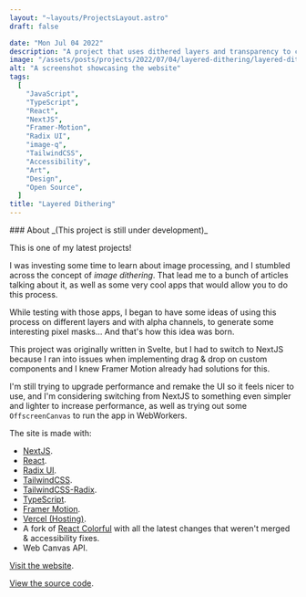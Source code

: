 ```yaml
---
layout: "~layouts/ProjectsLayout.astro"
draft: false

date: "Mon Jul 04 2022"
description: "A project that uses dithered layers and transparency to compose an image."
image: "/assets/posts/projects/2022/07/04/layered-dithering/layered-dithering.png"
alt: "A screenshot showcasing the website"
tags:
  [
    "JavaScript",
    "TypeScript",
    "React",
    "NextJS",
    "Framer-Motion",
    "Radix UI",
    "image-q",
    "TailwindCSS",
    "Accessibility",
    "Art",
    "Design",
    "Open Source",
  ]
title: "Layered Dithering"
---
```




<div id="content">
  ### About
  _(This project is still under development)_

This is one of my latest projects!

I was investing some time to learn about image processing, and I stumbled across the concept of _image dithering_. That lead me to a bunch of articles talking about it, as well as some very cool apps that would allow you to do this process.

While testing with those apps, I began to have some ideas of using this process on different layers and with alpha channels, to generate some interesting pixel masks... And that's how this idea was born.

This project was originally written in Svelte, but I had to switch to NextJS because I ran into issues when implementing drag &amp; drop on custom components and I knew Framer Motion already had solutions for this.

I'm still trying to upgrade performance and remake the UI so it feels nicer to use, and I'm considering switching from NextJS to something even simpler and lighter to increase performance, as well as trying out some `OffscreenCanvas` to run the app in WebWorkers.

The site is made with:

- [NextJS](https://nextjs.org).
- [React](https://reactjs.org).
- [Radix UI](https://reactjs.org).
- [TailwindCSS](https://tailwindcss.com/).
- [TailwindCSS-Radix](https://tailwindcss-radix.vercel.app/).
- [TypeScript](https://typescriptlang.org/).
- [Framer Motion](https://www.framer.com/docs/).
- [Vercel (Hosting)](https://vercel.com/).
- A fork of [React Colorful](https://omgovich.github.io/react-colorful/) with all the latest changes that weren't merged &amp; accessibility fixes.
- Web Canvas API.

[Visit the website](https://layered-dithering.vercel.app/).

[View the source code](https://github.com/royeden/layered-dithering).

</div>
